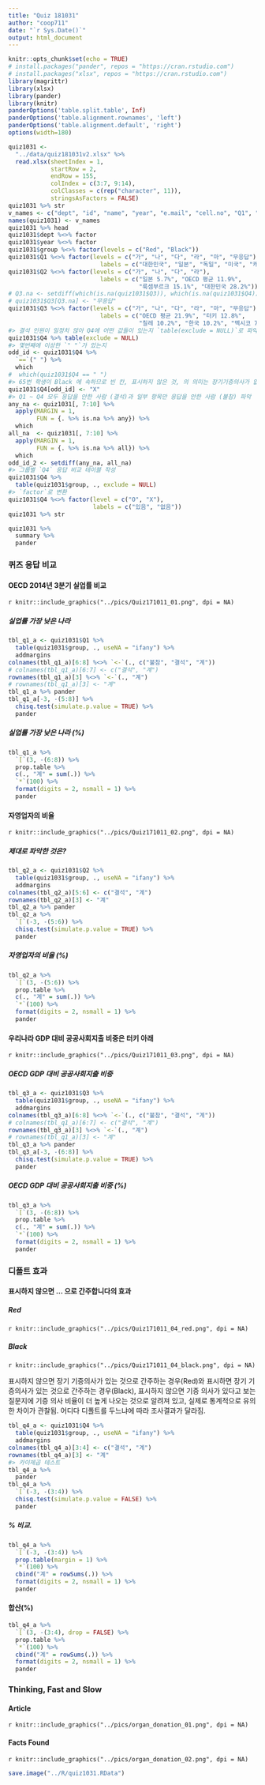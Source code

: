 ```yaml
---
title: "Quiz 181031"
author: "coop711"
date: "`r Sys.Date()`"
output: html_document
---
```


```r
knitr::opts_chunk$set(echo = TRUE)
# install.packages("pander", repos = "https://cran.rstudio.com")
# install.packages("xlsx", repos = "https://cran.rstudio.com")
library(magrittr)
library(xlsx)
library(pander)
library(knitr)
panderOptions('table.split.table', Inf)
panderOptions('table.alignment.rownames', 'left')
panderOptions('table.alignment.default', 'right')
options(width=180)
```

```r
quiz1031 <-
  "../data/quiz181031v2.xlsx" %>% 
  read.xlsx(sheetIndex = 1, 
            startRow = 2, 
            endRow = 155, 
            colIndex = c(3:7, 9:14), 
            colClasses = c(rep("character", 11)), 
            stringsAsFactors = FALSE)
quiz1031 %>% str
v_names <- c("dept", "id", "name", "year", "e.mail", "cell.no", "Q1", "Q2", "Q3", "Q4", "group")
names(quiz1031) <- v_names
quiz1031 %>% head
quiz1031$dept %<>% factor
quiz1031$year %<>% factor
quiz1031$group %<>% factor(levels = c("Red", "Black"))
quiz1031$Q1 %<>% factor(levels = c("가", "나", "다", "라", "마", "무응답"), 
                          labels = c("대한민국", "일본", "독일", "미국", "캐나다", "불참"))
quiz1031$Q2 %<>% factor(levels = c("가", "나", "다", "라"), 
                          labels = c("일본 5.7%", "OECD 평균 11.9%", 
                                     "룩셈부르크 15.1%", "대한민국 28.2%"))
# Q3.na <- setdiff(which(is.na(quiz1031$Q3)), which(is.na(quiz1031$Q4)))
# quiz1031$Q3[Q3.na] <- "무응답"
quiz1031$Q3 %<>% factor(levels = c("가", "나", "다", "라", "마", "무응답"), 
                          labels = c("OECD 평균 21.9%", "터키 12.8%", 
                                     "칠레 10.2%", "한국 10.2%", "멕시코 7.4%", "불참"))
#> 결석 인원이 일정치 않아 Q4에 어떤 값들이 있는지 `table(exclude = NULL)`로 파악.
quiz1031$Q4 %>% table(exclude = NULL)
#> 몇번째에 이상한 `" "`가 있는지
odd_id <- quiz1031$Q4 %>%
  `==`(" ") %>%
  which
#  which(quiz1031$Q4 == " ")
#> 65번 학생이 Black 에 속하므로 빈 칸, 표시하지 않은 것, 의 의미는 장기기증의사가 없는 것임. 
quiz1031$Q4[odd_id] <- "X"
#> Q1 ~ Q4 모두 응답을 안한 사람 (결석)과 일부 항목만 응답을 안한 사람 (불참) 파악
any_na <- quiz1031[, 7:10] %>%
  apply(MARGIN = 1, 
        FUN = {. %>% is.na %>% any}) %>%
  which
all_na  <- quiz1031[, 7:10] %>%
  apply(MARGIN = 1, 
        FUN = {. %>% is.na %>% all}) %>%
  which
odd_id_2 <- setdiff(any_na, all_na)
#> 그룹별 `Q4` 응답 비교 테이블 작성
quiz1031$Q4 %>%
  table(quiz1031$group, ., exclude = NULL)
#> `factor`로 변환
quiz1031$Q4 %<>% factor(level = c("O", "X"), 
                        labels = c("있음", "없음"))
quiz1031 %>% str  
```

```r
quiz1031 %>% 
  summary %>% 
  pander
```

### 퀴즈 응답 비교

#### OECD 2014년 3분기 실업률 비교

`r knitr::include_graphics("../pics/Quiz171011_01.png", dpi = NA)`

##### 실업률 가장 낮은 나라

```r
tbl_q1_a <- quiz1031$Q1 %>%
  table(quiz1031$group, ., useNA = "ifany") %>%
  addmargins
colnames(tbl_q1_a)[6:8] %<>% `<-`(., c("불참", "결석", "계"))
# colnames(tbl_q1_a)[6:7] <- c("결석", "계")
rownames(tbl_q1_a)[3] %<>% `<-`(., "계")
# rownames(tbl_q1_a)[3] <- "계"
tbl_q1_a %>% pander
tbl_q1_a[-3, -(5:8)] %>% 
  chisq.test(simulate.p.value = TRUE) %>%
  pander
```

##### 실업률 가장 낮은 나라 (%)

```r
tbl_q1_a %>% 
  `[`(3, -(6:8)) %>%
  prop.table %>%
  c(., "계" = sum(.)) %>%
  `*`(100) %>%
  format(digits = 2, nsmall = 1) %>%
  pander
```

#### 자영업자의 비율

`r knitr::include_graphics("../pics/Quiz171011_02.png", dpi = NA)`

##### 제대로 파악한 것은?

```r
tbl_q2_a <- quiz1031$Q2 %>%
  table(quiz1031$group, ., useNA = "ifany") %>%
  addmargins
colnames(tbl_q2_a)[5:6] <- c("결석", "계")
rownames(tbl_q2_a)[3] <- "계"
tbl_q2_a %>% pander
tbl_q2_a %>% 
  `[`(-3, -(5:6)) %>%
  chisq.test(simulate.p.value = TRUE) %>%
  pander
```

##### 자영업자의 비율 (%)

```r
tbl_q2_a %>% 
  `[`(3, -(5:6)) %>%
  prop.table %>%
  c(., "계" = sum(.)) %>%
  `*`(100) %>%
  format(digits = 2, nsmall = 1) %>%
  pander
```

#### 우리나라 GDP 대비 공공사회지출 비중은 터키 아래

`r knitr::include_graphics("../pics/Quiz171011_03.png", dpi = NA)`

##### OECD GDP 대비 공공사회지출 비중

```r
tbl_q3_a <- quiz1031$Q3 %>%
  table(quiz1031$group, ., useNA = "ifany") %>%
  addmargins
colnames(tbl_q3_a)[6:8] %<>% `<-`(., c("불참", "결석", "계"))
# colnames(tbl_q1_a)[6:7] <- c("결석", "계")
rownames(tbl_q3_a)[3] %<>% `<-`(., "계")
# rownames(tbl_q1_a)[3] <- "계"
tbl_q3_a %>% pander
tbl_q3_a[-3, -(6:8)] %>% 
  chisq.test(simulate.p.value = TRUE) %>%
  pander
```

##### OECD GDP 대비 공공사회지출 비중 (%)

```r
tbl_q3_a %>% 
  `[`(3, -(6:8)) %>%
  prop.table %>%
  c(., "계" = sum(.)) %>%
  `*`(100) %>%
  format(digits = 2, nsmall = 1) %>%
  pander
```

### 디폴트 효과

#### 표시하지 않으면 ... 으로 간주합니다의 효과

##### Red 

`r knitr::include_graphics("../pics/Quiz171011_04_red.png", dpi = NA)`

##### Black

`r knitr::include_graphics("../pics/Quiz171011_04_black.png", dpi = NA)`

표시하지 않으면 장기 기증의사가 있는 것으로 간주하는 경우(Red)와 표시하면 장기 기증의사가 있는 것으로 간주하는 경우(Black), 표시하지 않으면 기증 의사가 있다고 보는 질문지에 기증 의사 비율이 더 높게 나오는 것으로 알려져 있고, 실제로 통계적으로 유의한 차이가 관찰됨. 어디다 디폴트를 두느냐에 따라 조사결과가 달라짐.

```r
tbl_q4_a <- quiz1031$Q4 %>%
  table(quiz1031$group, ., useNA = "ifany") %>%
  addmargins
colnames(tbl_q4_a)[3:4] <- c("결석", "계")
rownames(tbl_q4_a)[3] <- "계"
#> 카이제곱 테스트
tbl_q4_a %>% 
  pander
tbl_q4_a %>%
  `[`(-3, -(3:4)) %>%
  chisq.test(simulate.p.value = FALSE) %>%
  pander
```

##### % 비교.  

```r
tbl_q4_a %>% 
  `[`(-3, -(3:4)) %>%
  prop.table(margin = 1) %>%
  `*`(100) %>%
  cbind("계" = rowSums(.)) %>%
  format(digits = 2, nsmall = 1) %>%
  pander
```

#### 합산(%)

```r
tbl_q4_a %>% 
  `[`(3, -(3:4), drop = FALSE) %>%
  prop.table %>%
  `*`(100) %>%
  cbind("계" = rowSums(.)) %>%
  format(digits = 2, nsmall = 1) %>%
  pander
```

### Thinking, Fast and Slow

#### Article

`r knitr::include_graphics("../pics/organ_donation_01.png", dpi = NA)`

#### Facts Found

`r knitr::include_graphics("../pics/organ_donation_02.png", dpi = NA)`

```r
save.image("../R/quiz1031.RData")
```
